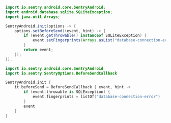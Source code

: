 ```java
import io.sentry.android.core.SentryAndroid;
import android.database.sqlite.SQLiteException;
import java.util.Arrays;

SentryAndroid.init(options -> {
    options.setBeforeSend((event, hint) -> {
        if (event.getThrowable() instanceof SQLiteException) {
            event.setFingerprints(Arrays.asList("database-connection-error"));
        }
        return event;
    });
});
```

```kotlin {tabTitle: Kotlin}
import io.sentry.android.core.SentryAndroid
import io.sentry.SentryOptions.BeforeSendCallback

SentryAndroid.init {
    it.beforeSend = BeforeSendCallback { event, hint ->
        if (event.throwable is SQLException) {
            event.fingerprints = listOf("database-connection-error")
        }
        event
    }
}
```
